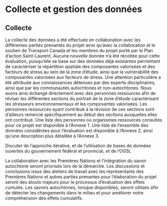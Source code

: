 # Collecte et gestion des données

## Collecte

La collecte des données a été effectuée en collaboration avec les différentes parties prenantes du projet ainsi qu'avec la collaboration et le soutien de Transport Canada et les membres du projet porté par le Plan d’action Saint-Laurent. Aucune nouvelle donnée n'a été récoltée pour cette évaluation, puisqu'elle se base sur des données déjà existantes permettant de caractériser la répartition spatiale des composantes valorisées et des facteurs de stress au sein de la zone d'étude, ainsi que la vulnérabilité des composantes valorisées aux facteurs de stress. Une attention particulière a été attribuée aux connaissances détenues par des experts disciplinaires, ainsi que par les communautés autochtones et non-autochtones. Nous avons ainsi échangé directement avec des personnes ressources afin de réviser les différentes sections du portrait de la zone d'étude caractérisant les stresseurs environnementaux et les composantes valorisées. Les personnes ressources ayant contribué à la révision de ces sections sont d'ailleurs remercié spécifiquement au début des sections auxquelles elles ont contribué. Une liste des personnes ou organismes ressources consultés pour ce projet est disponible à l'Annexe 1. Une liste de l'ensemble des données considérées pour l'évaluation est disponible à l'Annexe 2, ainsi qu'une description plus détaillée à l'Annexe 3.

Discuter de l'approche itérative, et de l'utilisation de bases de données ouvertes du gouvernement fédéral et provincial, et de l'OGSL

La collaboration avec les Premières Nations et l’intégration du savoir autochtone seront priorisés lors de la démarche. Les discussions et conclusions issus des ateliers de travail avec les représentants des Premières Nations et autres parties prenantes pour l’élaboration du projet seront des atouts majeurs pour le processus d’évaluation des effets cumulés. Les savoirs autochtones, lorsque disponibles, seront utilisés afin de détecter les changements dans le milieu et pour améliorer notre compréhension des effets cumulatifs.
